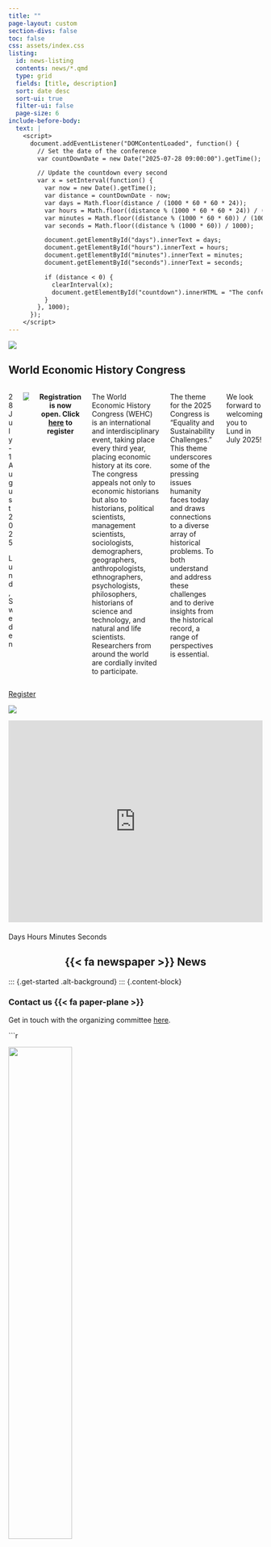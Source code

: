 ```yaml
---
title: ""
page-layout: custom
section-divs: false
toc: false
css: assets/index.css
listing: 
  id: news-listing
  contents: news/*.qmd
  type: grid
  fields: [title, description]
  sort: date desc
  sort-ui: true
  filter-ui: false
  page-size: 6
include-before-body:
  text: |
    <script>
      document.addEventListener("DOMContentLoaded", function() {
        // Set the date of the conference
        var countDownDate = new Date("2025-07-28 09:00:00").getTime();

        // Update the countdown every second
        var x = setInterval(function() {
          var now = new Date().getTime();
          var distance = countDownDate - now;
          var days = Math.floor(distance / (1000 * 60 * 60 * 24));
          var hours = Math.floor((distance % (1000 * 60 * 60 * 24)) / (1000 * 60 * 60));
          var minutes = Math.floor((distance % (1000 * 60 * 60)) / (1000 * 60));
          var seconds = Math.floor((distance % (1000 * 60)) / 1000);

          document.getElementById("days").innerText = days;
          document.getElementById("hours").innerText = hours;
          document.getElementById("minutes").innerText = minutes;
          document.getElementById("seconds").innerText = seconds;

          if (distance < 0) {
            clearInterval(x);
            document.getElementById("countdown").innerHTML = "The conference has started!";
          }
        }, 1000);
      });
    </script>
---
```


::: {.hero-banner}

::: {.hero-image .hero-image-left}
![](assets/hero_left_1_2.png){fig-alt="To add"}
:::

::: {.content-block}

## World Economic History Congress

:::: {.columns .maven-style}
::: {.column width="40%"}

28 July -<br>1 August 2025

Lund, Sweden
:::

::: {.column width="60%"}
![](assets/logo_WEHC.svg)
:::

<div style="text-align: center;">
  **Registration is now open. Click [here](https://registration.invajo.com/53381b6c-69cf-43db-9688-47716a910d90?page=b9fd1835-a58b-4fda-85a3-de6548dec209) to register**
</div>

The World Economic History Congress (WEHC) is an international and interdisciplinary event, taking place every third year, placing economic history at its core. The congress appeals not only to economic historians but also to historians, political scientists, management scientists, sociologists, demographers, geographers, anthropologists, ethnographers, psychologists, philosophers, historians of science and technology, and natural and life scientists. Researchers from around the world are cordially invited to participate.

The theme for the 2025 Congress is "Equality and Sustainability Challenges." This theme underscores some of the pressing issues humanity faces today and draws connections to a diverse array of historical problems. To both understand and address these challenges and to derive insights from the historical record, a range of perspectives is essential.

We look forward to welcoming you to Lund in July 2025!

::::

::: {.hero-buttons}

<div class="d-flex justify-content-center">

[Register](content/register.qmd){.btn-action-primary .btn-action .btn .btn-success role="button"}
<!-- [Propose a session](news/call-for-sessions.qmd){#btn-guide .btn-action .btn .btn-info role="button"} -->
<!-- [Propose a member association session](news/call-for-sessions-member-associations.qmd){#btn-guide .btn-action .btn .btn-info role="button"} -->

</div>

:::

:::

::: {.hero-image .hero-image-right}
![](assets/hero_right_1_2.png){fig-alt="To add"}
:::

:::

<!-- Embedded Google Map -->
<div style="width: 100%; height: 400px; margin-bottom: 20px;">
  <iframe 
    src="https://www.google.com/maps/embed?pb=!1m18!1m12!1m3!1d1800.2023446976987!2d13.193020176022609!3d55.70537119564435!2m3!1f0!2f0!3f0!3m2!1i1024!2i768!4f13.1!3m3!1m2!1s0x465397c5652d60f7%3A0x1b08fde3cbce8eba!2sAF%20Borgen%20AB!5e1!3m2!1sen!2sse!4v1727614527871!5m2!1sen!2sse"
    width="100%" height="400" style="border:0;" allowfullscreen="" loading="lazy" referrerpolicy="no-referrer-when-downgrade">
  </iframe>
</div>

<!-- Countdown Timer -->
<div id="countdown">
  <span id="days"></span> Days 
  <span id="hours"></span> Hours 
  <span id="minutes"></span> Minutes 
  <span id="seconds"></span> Seconds
</div>

::: {.content-block style="text-align: center;"}

## {{< fa newspaper >}} News

<!-- News -->
::: {#news-listing}
:::
:::

::: {.get-started .alt-background}
::: {.content-block}

### Contact us {{< fa paper-plane >}}

Get in touch with the organizing committee [here](mailto:wehc2025@ekh.lu.se).

```r
<!--
#| fig-width: 2
knitr::include_graphics("assets/logo_WEHC.svg")
-->

![](assets/logo_WEHC.svg){width=50%}

